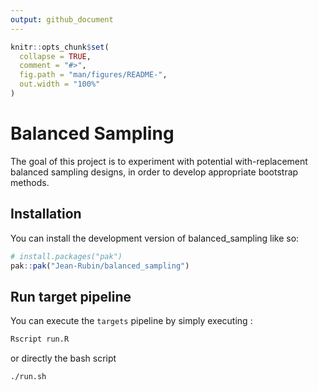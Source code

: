 ```yaml
---
output: github_document
---
```


<!-- README.md is generated from README.Rmd. Please edit that file -->

```r
knitr::opts_chunk$set(
  collapse = TRUE,
  comment = "#>",
  fig.path = "man/figures/README-",
  out.width = "100%"
)
```

# Balanced Sampling

<!-- badges: start -->
<!-- badges: end -->

The goal of this project is to experiment with potential with-replacement balanced sampling designs, in order to develop appropriate bootstrap methods.

## Installation

You can install the development version of balanced_sampling like so:

```r
# install.packages("pak")
pak::pak("Jean-Rubin/balanced_sampling")
```

## Run target pipeline

You can execute the `targets` pipeline by simply executing :
```sh
Rscript run.R
```

or directly the bash script
```sh
./run.sh
```
